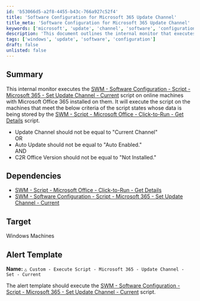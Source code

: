 ```yaml
---
id: 'b53066d5-a2f8-4455-b43c-766a927c52f4'
title: 'Software Configuration for Microsoft 365 Update Channel'
title_meta: 'Software Configuration for Microsoft 365 Update Channel'
keywords: ['microsoft', 'update', 'channel', 'software', 'configuration']
description: 'This document outlines the internal monitor that executes the Software Configuration script for Microsoft 365 to set the update channel to Current on eligible Windows machines. It details the criteria for execution based on the status of the update channel, auto-update settings, and Click-to-Run Office version, along with the necessary dependencies and alert template for execution.'
tags: ['windows', 'update', 'software', 'configuration']
draft: false
unlisted: false
---
```

## Summary

This internal monitor executes the [SWM - Software Configuration - Script - Microsoft 365 - Set Update Channel - Current](https://proval.itglue.com/DOC-5078775-8181470) script on online machines with Microsoft Office 365 installed on them. It will execute the script on the machines that meet the below criteria of the script states whose data is being stored by the [SWM - Script - Microsoft Office - Click-to-Run - Get Details](https://proval.itglue.com/DOC-5078775-13932545) script.

- Update Channel should not be equal to "Current Channel"  
OR
- Auto Update should not be equal to "Auto Enabled."  
AND
- C2R Office Version should not be equal to "Not Installed."

## Dependencies

- [SWM - Script - Microsoft Office - Click-to-Run - Get Details](https://proval.itglue.com/DOC-5078775-13932545)
- [SWM - Software Configuration - Script - Microsoft 365 - Set Update Channel - Current](https://proval.itglue.com/DOC-5078775-8181470)

## Target

Windows Machines

## Alert Template

**Name:** `△ Custom - Execute Script - Microsoft 365 - Update Channel - Set - Current`

The alert template should execute the [SWM - Software Configuration - Script - Microsoft 365 - Set Update Channel - Current](https://proval.itglue.com/DOC-5078775-8181470) script.












